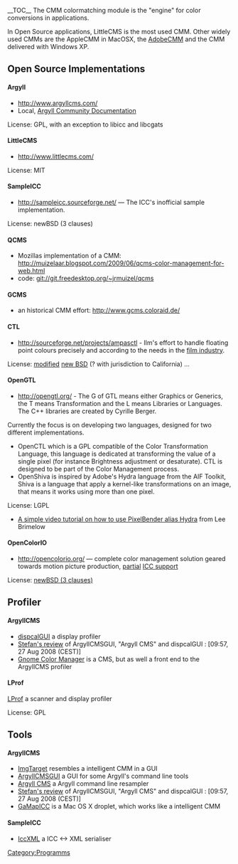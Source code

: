 __TOC__
The CMM colormatching module is the "engine" for color conversions in applications.

In Open Source applications, LittleCMS is the most used CMM. Other widely used CMMs are the AppleCMM in MacOSX, the [http://labs.adobe.com/downloads/cmm.html AdobeCMM] and the CMM delivered with Windows XP.

== Open Source Implementations ==

==== Argyll ====
* http://www.argyllcms.com/
* Local, [[Argyll Community Documentation]]
License: GPL, with an exception to libicc and libcgats

==== LittleCMS ====
* http://www.littlecms.com/

License: MIT

==== SampleICC ====
* http://sampleicc.sourceforge.net/ — The ICC's inofficial sample implementation.

License: newBSD (3 clauses)

==== QCMS ====
* Mozillas implementation of a CMM: http://muizelaar.blogspot.com/2009/06/qcms-color-management-for-web.html
* code: git://git.freedesktop.org/~jrmuizel/qcms

==== GCMS ====
* an historical CMM effort: http://www.gcms.coloraid.de/

==== CTL ====
*http://sourceforge.net/projects/ampasctl - Ilm's effort to handle floating point colours precisely and according to the needs in the [http://www.oscars.org/council/ctl.html film industry].

License: [http://savannah.gnu.org/task/?6171 modified] [http://www.opensource.org/licenses/bsd-license.php new BSD] (? with jurisdiction to California)
...

==== OpenGTL ====
* http://opengtl.org/ - The G of GTL means either Graphics or Generics, the T means Transformation and the L means Libraries or Languages. The C++ libraries are created by Cyrille Berger.

Currently the focus is on developing two languages, designed for two different implementations.
* OpenCTL which is a GPL compatible of the Color Transformation Language, this language is dedicated at transforming the value of a single pixel (for instance Brightness adjustment or desaturate). CTL is designed to be part of the Color Management process.
* OpenShiva is inspired by Adobe's Hydra language from the AIF Toolkit, Shiva is a language that apply a kernel-like transformations on an image, that means it works using more than one pixel.

License: LGPL

* [http://www.gotoandlearn.com/play?id=83 A simple video tutorial on how to use PixelBender alias Hydra] from Lee Brimelow

==== OpenColorIO ====
* http://opencolorio.org/ — complete color management solution geared towards motion picture production, [https://github.com/imageworks/OpenColorIO/issues/170 partial] [http://opencolorio.org/userguide/tool_overview.html#ocio2icc ICC support]

License: [http://opencolorio.org/License.html newBSD (3 clauses)]

== Profiler ==
==== ArgyllCMS ====
* [http://hoech.net/dispcalGUI/ dispcalGUI] a display profiler
* [http://colorhacks.blogspot.com/ Stefan's review] of ArgyllCMSGUI, "Argyll CMS" and dispcalGUI : [09:57, 27 Aug 2008 (CEST)]
* [http://live.gnome.org/GnomeColorManager Gnome Color Manager] is a CMS, but as well a front end to the ArgyllCMS profiler


==== LProf ====
[http://lprof.sourceforge.net/ LProf] a scanner and display profiler

License: GPL

== Tools ==
==== ArgyllCMS ====
* [http://www.blackfiveimaging.co.uk/index.php?article=02Software%2F02ImgTarget ImgTarget] resembles a intelligent CMM in a GUI
* [http://www.digifab.com/ArgyllCMSGUI/ ArgyllCMSGUI] a GUI for some Argyll's command line tools
* [http://x3.ntf.uni-lj.si/~gojc/ArgyllCMS_GUI/ Argyll CMS] a Argyll command line resampler
* [http://colorhacks.blogspot.com/ Stefan's review] of ArgyllCMSGUI, "Argyll CMS" and dispcalGUI : [09:57, 27 Aug 2008 (CEST)]
* [http://digitalproof.info/gamapicc/ GaMapICC] is a Mac OS X droplet, which works like a intelligent CMM

==== SampleICC ====
* [http://iccxml.sf.net IccXML] a ICC <-> XML serialiser

[[Category:Programms]]